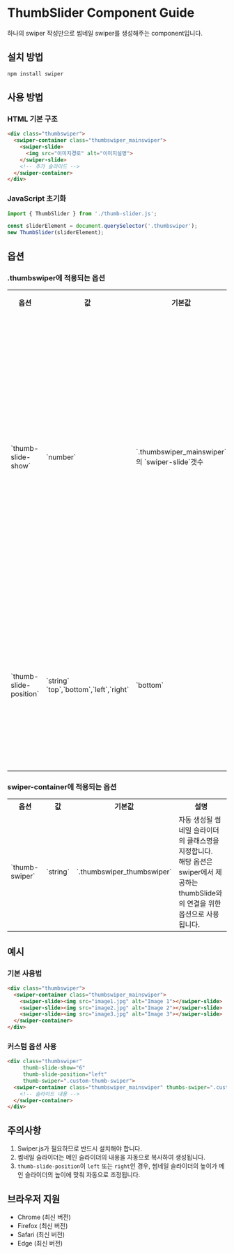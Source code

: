 
<Meta title="Components/ThumbSlider/Guide" />

# ThumbSlider Component Guide

하나의 swiper 작성만으로 썸네일 swiper를 생성해주는 component입니다.

## 설치 방법

```bash
npm install swiper
```

## 사용 방법

### HTML 기본 구조

```html
<div class="thumbswiper">
  <swiper-container class="thumbswiper_mainswiper">
    <swiper-slide>
      <img src="이미지경로" alt="이미지설명">
    </swiper-slide>
    <!-- 추가 슬라이드 -->
  </swiper-container>
</div>
```

### JavaScript 초기화

```javascript
import { ThumbSlider } from './thumb-slider.js';

const sliderElement = document.querySelector('.thumbswiper');
new ThumbSlider(sliderElement);
```

## 옵션

### .thumbswiper에 적용되는 옵션

<table>
  <tr>
    <th>옵션</th>
    <th>값</th>
    <th>기본값</th>
    <th>설명</th>
  </tr>
  <tr>
    <td>`thumb-slide-show`</td>
    <td>`number`</td>
    <td>`.thumbswiper_mainswiper`의 `swiper-slide`갯수</td>
    <td>썸네일 슬라이더에 한 번에 표시될 슬라이드의 개수를 설정합니다.</td>
  </tr>
  <tr>
    <td>`thumb-slide-position`</td>
    <td>`string`<br/> `top`,`bottom`,`left`,`right`</td>
    <td>`bottom`</td>
    <td>썸네일 슬라이더의 위치를 설정합니다.</td>
  </tr>
</table>

### swiper-container에 적용되는 옵션

<table>
  <tr>
    <th>옵션</th>
    <th>값</th>
    <th>기본값</th>
    <th>설명</th>
  </tr>
  <tr>
    <td>`thumb-swiper`</td>
    <td>`string`</td>
    <td>`.thumbswiper_thumbswiper`</td>
    <td>자동 생성될 썸네일 슬라이더의 클래스명을 지정합니다.<br/>해당 옵션은 swiper에서 제공하는 thumbSlide와의 연결을 위한 옵션으로 사용됩니다.</td>
  </tr>
</table>

## 예시

### 기본 사용법
```html
<div class="thumbswiper">
  <swiper-container class="thumbswiper_mainswiper">
    <swiper-slide><img src="image1.jpg" alt="Image 1"></swiper-slide>
    <swiper-slide><img src="image2.jpg" alt="Image 2"></swiper-slide>
    <swiper-slide><img src="image3.jpg" alt="Image 3"></swiper-slide>
  </swiper-container>
</div>
```

### 커스텀 옵션 사용
```html
<div class="thumbswiper" 
     thumb-slide-show="6" 
     thumb-slide-position="left" 
     thumb-swiper=".custom-thumb-swiper">
  <swiper-container class="thumbswiper_mainswiper" thumbs-swiper=".custom-thumb-swiper">
    <!-- 슬라이드 내용 -->
  </swiper-container>
</div>
```

## 주의사항

1. Swiper.js가 필요하므로 반드시 설치해야 합니다.
2. 썸네일 슬라이더는 메인 슬라이더의 내용을 자동으로 복사하여 생성됩니다.
3. `thumb-slide-position`이 `left` 또는 `right`인 경우, 썸네일 슬라이더의 높이가 메인 슬라이더의 높이에 맞춰 자동으로 조정됩니다.

## 브라우저 지원

- Chrome (최신 버전)
- Firefox (최신 버전)
- Safari (최신 버전)
- Edge (최신 버전)